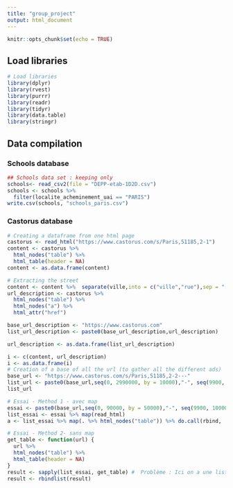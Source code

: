 ```yaml
---
title: "group_project"
output: html_document
---
```


```r
knitr::opts_chunk$set(echo = TRUE)
```

## Load libraries 
```r
# Load libraries
library(dplyr)
library(rvest)
library(purrr)
library(readr)
library(tidyr)
library(data.table)
library(stringr)
```

## Data compilation

### Schools database
```r
## Schools data set : keeping only 
schools<- read_csv2(file = "DEPP-etab-1D2D.csv")
schools <- schools %>% 
  filter(localite_acheminement_uai == "PARIS")
write.csv(schools, "schools_paris.csv")
```

### Castorus database
```r
# Creating a dataframe from one html page
castorus <- read_html("https://www.castorus.com/s/Paris,51185,2-1")
content <- castorus %>% 
  html_nodes("table") %>% 
  html_table(header = NA)
content <- as.data.frame(content)

# Extracting the street 
content <- content %>%  separate(ville,into = c("ville","rue"),sep = "[(]",remove = TRUE) 
url_description <- castorus %>% 
  html_nodes("table") %>% 
  html_nodes("a") %>% 
  html_attr("href")

base_url_description <- "https://www.castorus.com"
list_url_description <- paste0(base_url_description,url_description)  

url_description <- as.data.frame(list_url_description)

i <- c(content, url_description)
i <- as.data.frame(i)
# Creation of a base of all the url (to gather all the different ads)
base_url <- "https://www.castorus.com/s/Paris,51185,2-2---"
list_url <- paste0(base_url,seq(0, 2990000, by = 10000),"-", seq(9900, 3000000, by = 10000))
list_url

# Essai - Method 1 - avec map  
essai <- paste0(base_url,seq(0, 90000, by = 50000),"-", seq(9900, 1000000, by = 50000))
list_essai <- essai %>% map(read_html)
a <- list_essai %>% map(. %>% html_nodes("table")) %>% do.call(rbind, .)

# Essai - Method 2- sans map 
get_table <- function(url) {
  url %>%
  html_nodes("table") %>% 
  html_table(header = NA)
}
result <- sapply(list_essai, get_table) #  Problème : Ici on a une liste de data frames (où chaque page internet est une data frame) : il faudrait le transformer en une unique data frame 
result <- rbindlist(result)
```


